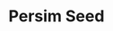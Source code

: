 ---
title: "Persim Seed"
meta_title: "Persim Seed craft"
description: "Craft de Persim Seed"
rank: "d"
draft: false
name: "Persim Seed"
recipe_img: "https://wiki.pokexgames.com/images/1/1a/Persim_Seed.png"
level: 30
craft_time: 600
result: 1
value_npc: 1
ingredients:
  - name: "Minor Seed Bag"
    quantity: 12
    item_img: "https://wiki.pokexgames.com/images/2/25/Minor_Seed_Bag.png"
    value_npc: 1
  - name: "Future Orb"
    quantity: 40
    item_img: "https://wiki.pokexgames.com/images/8/86/FutureooOrb.png"
    value_npc: 1
  - name: "Condensed Grass"
    quantity: 12
    item_img: "https://wiki.pokexgames.com/images/c/ce/Condensed_Grass.png"
    value_npc: 1
---